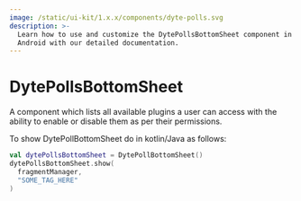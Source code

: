 ```yaml
---
image: /static/ui-kit/1.x.x/components/dyte-polls.svg
description: >-
  Learn how to use and customize the DytePollsBottomSheet component in Ospi's
  Android with our detailed documentation.
---
```


# DytePollsBottomSheet

A component which lists all available plugins a user can access with the ability
to enable or disable them as per their permissions.

To show DytePollBottomSheet do in kotlin/Java as follows:

```kotlin
val dytePollsBottomSheet = DytePollBottomSheet()
dytePollsBottomSheet.show(
  fragmentManager,
  "SOME_TAG_HERE"
)
```

<head>
  <title>Android DytePollsBottomSheet</title>
</head>
